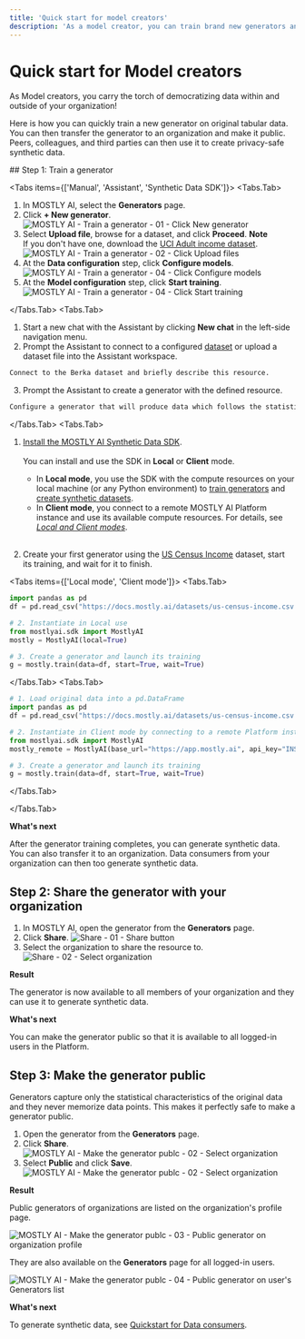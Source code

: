 ```yaml
---
title: 'Quick start for model creators'
description: 'As a model creator, you can train brand new generators and AI models on tabular data. You can then share with peers and data consumers in your teams and organization and they can share brand new privacy-safe synthetic data.'
---
```



# Quick start for Model creators

As Model creators, you carry the torch of democratizing data within and outside of your organization!

Here is how you can quickly train a new generator on original tabular data. You can then transfer the generator to an organization and make it public. Peers, colleagues, and third parties can then use it to create privacy-safe synthetic data.

<Steps>
## Step 1: Train a generator

<Tabs items={['Manual', 'Assistant', 'Synthetic Data SDK']}>
<Tabs.Tab>

1. In MOSTLY AI, select the **Generators** page.
2. Click **+ New generator**.
   <Image src="/docimages/quickstart/model-creators/train-generator-01-click-new-generator.webp" alt="MOSTLY AI - Train a generator - 01 - Click New generator" width={800} height={150} />
3. Select **Upload file**, browse for a dataset, and click **Proceed**.
   <CustomCallout>
     **Note**
     <br />
     If you don't have one, download the [UCI Adult income dataset](/datasets/us-census-income.csv.gz).
   </CustomCallout>
   <Image src="/docimages/quickstart/model-creators/train-generator-02-click-upload-files.webp" alt="MOSTLY AI - Train a generator - 02 - Click Upload files" width={800} height={150} />
4. At the **Data configuration** step, click **Configure models**.
   <Image src="/docimages/quickstart/model-creators/train-generator-03-click-configure-models.webp" alt="MOSTLY AI - Train a generator - 04 - Click Configure models" width={800} height={150} />
5. At the **Model configuration** step, click **Start training**.
   <Image src="/docimages/quickstart/model-creators/train-generator-04-click-start-training.webp" alt="MOSTLY AI - Train a generator - 04 - Click Start training" width={800} height={150} />

</Tabs.Tab>
<Tabs.Tab>

1. Start a new chat with the Assistant by clicking **New chat** in the left-side navigation menu.
2. Prompt the Assistant to connect to a configured [dataset](/datasets) or upload a dataset file into the Assistant workspace.
```bash
Connect to the Berka dataset and briefly describe this resource.
```
3. Prompt the Assistant to create a generator with the defined resource.
```bash
Configure a generator that will produce data which follows the statistical patterns of the least active accounts in the dataset.
```

</Tabs.Tab>
<Tabs.Tab>

1. [Install the MOSTLY AI Synthetic Data SDK](/python-sdk#installation).<br /><br />
   You can install and use the SDK in **Local** or **Client** mode.

   - In **Local mode**, you use the SDK with the compute resources on your local machine (or any Python environment) to [train generators](/generators/train) and [create synthetic datasets](/synthetic-datasets/generate).
   - In **Client mode**, you connect to a remote MOSTLY AI Platform instance and use its available compute resources.
     For details, see [_Local and Client modes_](/python-sdk#local-and-client-modes).<br /><br />

2. Create your first generator using the [US Census Income](/datasets#us-census-income-dataset) dataset, start its training, and wait for it to finish.

<Tabs items={['Local mode', 'Client mode']}>
<Tabs.Tab>

```python copy filename="python" {7} # 1. Load original data into a pd.DataFrame
import pandas as pd
df = pd.read_csv("https://docs.mostly.ai/datasets/us-census-income.csv.gz")

# 2. Instantiate in Local use
from mostlyai.sdk import MostlyAI
mostly = MostlyAI(local=True)

# 3. Create a generator and launch its training
g = mostly.train(data=df, start=True, wait=True)
```

</Tabs.Tab>
<Tabs.Tab>

```python copy filename="python" {7}
# 1. Load original data into a pd.DataFrame
import pandas as pd
df = pd.read_csv("https://docs.mostly.ai/datasets/us-census-income.csv.gz")

# 2. Instantiate in Client mode by connecting to a remote Platform instance
from mostlyai.sdk import MostlyAI
mostly_remote = MostlyAI(base_url="https://app.mostly.ai", api_key="INSERT_API_KEY")

# 3. Create a generator and launch its training
g = mostly.train(data=df, start=True, wait=True)
```

</Tabs.Tab>
</Tabs>

</Tabs.Tab>
</Tabs>

**What's next**

After the generator training completes, you can generate synthetic data. You can also transfer it to an organization. Data consumers from your organization can then too generate synthetic data.

## Step 2: Share the generator with your organization

1. In MOSTLY AI, open the generator from the **Generators** page.
2. Click **Share**.
   <Image src="/docimages/organizations/add-assets-01-select-share.webp" alt="Share - 01 - Share button" width={700} height={300} />
3. Select the organization to share the resource to.
   <Image src="/docimages/organizations/add-assets-02-select-share-org.webp" alt="Share - 02 - Select organization" width={700} height={300} />

**Result**

The generator is now available to all members of your organization and they can use it to generate synthetic data.

**What's next**

You can make the generator public so that it is available to all logged-in users in the Platform.

## Step 3: Make the generator public

Generators capture only the statistical characteristics of the original data and they never memorize data points. This makes it perfectly safe to make a generator public.

1. Open the generator from the **Generators** page.
2. Click **Share**.
   <Image src="/docimages/quickstart/model-creators/make-public-01-select-share.webp" alt="MOSTLY AI - Make the generator publc - 02 - Select organization" width={800} height={150} />
3. Select **Public** and click **Save**.
   <Image src="/docimages/quickstart/model-creators/make-public-02-select-public.webp" alt="MOSTLY AI - Make the generator publc - 02 - Select organization" width={800} height={150} />

**Result**

Public generators of organizations are listed on the organization's profile page.

<Image src="/docimages/quickstart/model-creators/make-public-03-public-generator-org-profile.webp" alt="MOSTLY AI - Make the generator publc - 03 - Public generator on organization profile" width={800} height={150} />

They are also available on the **Generators** page for all logged-in users.

<Image src="/docimages/quickstart/model-creators/make-public-04-public-generator-user-generators-list.webp" alt="MOSTLY AI - Make the generator publc - 04 - Public generator on user's Generators list" width={800} height={150} />

**What's next**

To generate synthetic data, see [Quickstart for Data consumers](data-consumers).

</Steps>
